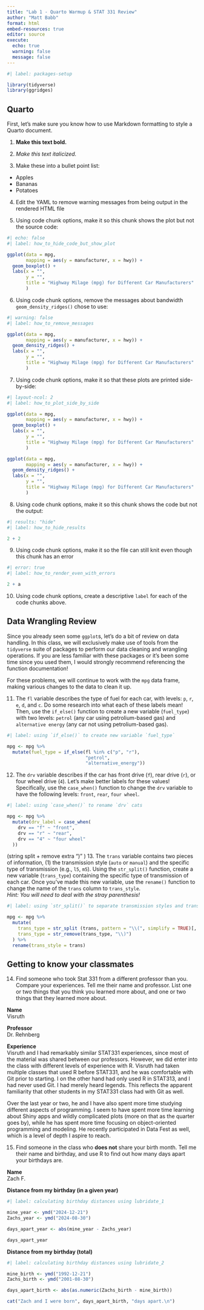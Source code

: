 ```yaml
---
title: "Lab 1 - Quarto Warmup & STAT 331 Review"
author: "Matt Babb"
format: html
embed-resources: true
editor: source
execute: 
  echo: true
  warning: false
  message: false
---
```


```r
#| label: packages-setup

library(tidyverse)
library(ggridges)
```

## Quarto

First, let's make sure you know how to use Markdown formatting to style a Quarto
document.

1.  **Make this text bold.**

2.  *Make this text italicized.*

3.  Make these into a bullet point list:

- Apples
- Bananas
- Potatoes

4.  Edit the YAML to remove warning messages from being output in the rendered
HTML file

5.  Using code chunk options, make it so this chunk shows the plot but not the
source code:

```r
#| echo: false
#| label: how_to_hide_code_but_show_plot

ggplot(data = mpg, 
       mapping = aes(y = manufacturer, x = hwy)) + 
  geom_boxplot() +
  labs(x = "",
       y = "", 
       title = "Highway Milage (mpg) for Different Car Manufacturers"
       )
```

6.  Using code chunk options, remove the messages about bandwidth
`geom_density_ridges()` chose to use:

```r
#| warning: false
#| label: how_to_remove_messages

ggplot(data = mpg, 
       mapping = aes(y = manufacturer, x = hwy)) + 
  geom_density_ridges() +
  labs(x = "",
       y = "", 
       title = "Highway Milage (mpg) for Different Car Manufacturers"
       )
```

7.  Using code chunk options, make it so that these plots are printed
side-by-side:

```r
#| layout-ncol: 2
#| label: how_to_plot_side_by_side

ggplot(data = mpg, 
       mapping = aes(y = manufacturer, x = hwy)) + 
  geom_boxplot() +
  labs(x = "",
       y = "", 
       title = "Highway Milage (mpg) for Different Car Manufacturers"
       )

ggplot(data = mpg, 
       mapping = aes(y = manufacturer, x = hwy)) + 
  geom_density_ridges() +
  labs(x = "",
       y = "", 
       title = "Highway Milage (mpg) for Different Car Manufacturers"
       )

```

8.  Using code chunk options, make it so this chunk shows the code but not the
output:

```r
#| results: "hide"
#| label: how_to_hide_results

2 + 2
```

9.  Using code chunk options, make it so the file can still knit even though
this chunk has an error

```r
#| error: true
#| label: how_to_render_even_with_errors

2 + a
```

10. Using code chunk options, create a descriptive `label` for each of the code
chunks above.

## Data Wrangling Review

Since you already seen some `ggplot`s, let's do a bit of review on data 
handling. In this class, we will exclusively make use of tools from the 
`tidyverse` suite of packages to perform our data cleaning and wrangling
operations. If you are less familiar with these packages or it's been some time
since you used them, I would strongly recommend referencing the function 
documentation!  

For these problems, we will continue to work with the `mpg` data frame, making
various changes to the data to clean it up. 

11. The `fl` variable describes the type of fuel for each car, with levels: `p`, 
`r`, `e`, `d`, and `c`. Do some research into what each of these labels mean! 
Then, use the `if_else()` function to create a new variable (`fuel_type`) with
two levels: `petrol` (any car using petrolium-based gas) and 
`alternative energy` (any car not using petrolium-based gas). 

```r
#| label: using `if_else()` to create new variable `fuel_type`

mpg <- mpg %>%
  mutate(fuel_type = if_else(fl %in% c("p", "r"),
                             "petrol",
                             "alternative_energy"))
```

12. The `drv` variable describes if the car has front drive (`f`), rear drive
(`r`), or four wheel drive (`4`). Let's make better labels for these values! 
Specifically, use the `case_when()` function to change the `drv` variable to have
the following levels: `front`, `rear`, `four wheel`. 

```r
#| label: using `case_when()` to rename `drv` cats

mpg <- mpg %>% 
  mutate(drv_label = case_when(
    drv == "f" ~ "front",
    drv == "r" ~ "rear",
    drv == "4" ~ "four wheel"
  ))
```

(string split + remove extra ")" )
13. The `trans` variable contains two pieces of information, (1) the
transmission style (`auto` or `manual`) and the specific type of transmission
(e.g., `l5`, `m5`). Using the `str_split()` function, create a new variable
(`trans_type`) containing the specific type of transmission of each car. Once
you've made this new variable, use the `rename()` function to change the name
of the `trans` column to `trans_style`.   
*Hint: You will need to deal with the stray parenthesis!* 

```r
#| label: using `str_split()` to separate transmission styles and transmission types

mpg <- mpg %>%
  mutate(
    trans_type = str_split (trans, pattern = "\\(", simplify = TRUE)[, 2],
    trans_type = str_remove(trans_type, "\\)")
  ) %>% 
  rename(trans_style = trans)
```

## Getting to know your classmates

14. Find someone who took Stat 331 from a different professor than you. Compare
your experiences. Tell me their name and professor. List one or two things that
you think you learned more about, and one or two things that they learned more
about.

**Name**  
Visruth

**Professor**  
Dr. Rehnberg

**Experience**  
Visruth and I had remarkably similar STAT331 experiences, since most of the material was shared between our professors. However, we did enter into the class with different levels of experience with R. Visruth had taken multiple classes that used R before STAT331, and he was comfortable with Git prior to starting. I on the other hand had only used R in STAT313, and I had never used Git. I had merely heard legends. This reflects the apparent familiarity that other students in my STAT331 class had with Git as well.  

Over the last year or two, he and I have also spent more time studying different aspects of programming. I seem to have spent more time learning about Shiny apps and wildly complicated plots (more on that as the quarter goes by), while he has spent more time focusing on object-oriented programming and modeling. He recently participated in Data Fest as well, which is a level of depth I aspire to reach.


15. Find someone in the class who **does not** share your birth month. Tell me
their name and birthday, and use R to find out how many days apart your
birthdays are.

**Name**  
Zach F.

**Distance from my birthday (in a given year)**
```r
#| label: calculating birthday distances using lubridate_1

mine_year <- ymd("2024-12-21")
Zachs_year <- ymd("2024-08-30")

days_apart_year <- abs(mine_year - Zachs_year)

days_apart_year
```

**Distance from my birthday (total)**
```r
#| label: calculating birthday distances using lubridate_2

mine_birth <- ymd("1992-12-21")
Zachs_birth <- ymd("2001-08-30")

days_apart_birth <- abs(as.numeric(Zachs_birth - mine_birth))

cat("Zach and I were born", days_apart_birth, "days apart.\n")
```